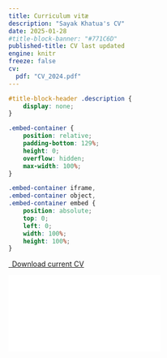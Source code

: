 ```yaml
---
title: Curriculum vitæ
description: "Sayak Khatua's CV"
date: 2025-01-28
#title-block-banner: "#771C6D"
published-title: CV last updated
engine: knitr
freeze: false
cv:
  pdf: "CV_2024.pdf"
---
```


```css
#title-block-header .description {
    display: none;
}
```

```css
.embed-container {
    position: relative;
    padding-bottom: 129%;
    height: 0;
    overflow: hidden;
    max-width: 100%;
}

.embed-container iframe,
.embed-container object,
.embed-container embed {
    position: absolute;
    top: 0;
    left: 0;
    width: 100%;
    height: 100%;
}
```


<p class="text-center">
  <a class="btn btn-primary btn-lg cv-download" href="CV_2024.pdf" target="_blank">
    <i class="fa-solid fa-file-arrow-down"></i>&ensp;Download current CV
  </a>
</p>

<div class="embed-container">
  <iframe src="CV_2024.pdf" style="border: 0.5px"></iframe>
</div>
